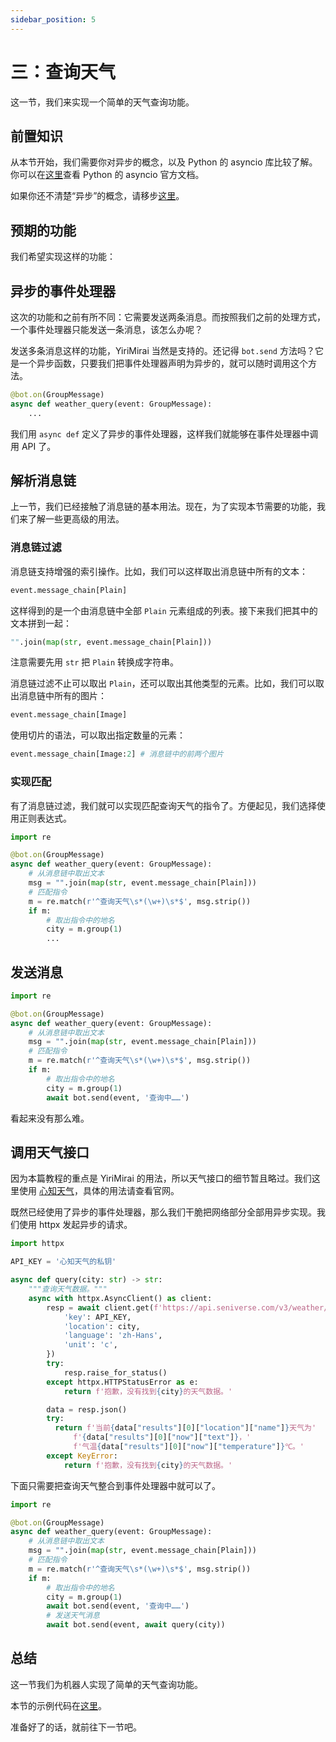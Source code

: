 ```yaml
---
sidebar_position: 5
---
```


# 三：查询天气

这一节，我们来实现一个简单的天气查询功能。

## 前置知识

从本节开始，我们需要你对异步的概念，以及 Python 的 asyncio 库比较了解。你可以在[这里](https://docs.python.org/zh-cn/3/library/asyncio.html)查看 Python 的 asyncio 官方文档。

如果你还不清楚“异步”的概念，请移步[这里](/docs/asyncio-tutorial)。

## 预期的功能

我们希望实现这样的功能：


<ChatBox>
  <ChatMessage name="忘忧北萱草" msg="查询天气 北京" />
  <ChatMessage name="Yiri" msg="查询中……" />
  <ChatMessage name="Yiri" msg="当前北京天气为多云，气温29℃。" />
</ChatBox>

## 异步的事件处理器

这次的功能和之前有所不同：它需要发送两条消息。而按照我们之前的处理方式，一个事件处理器只能发送一条消息，该怎么办呢？

发送多条消息这样的功能，YiriMirai 当然是支持的。还记得 `bot.send` 方法吗？它是一个异步函数，只要我们把事件处理器声明为异步的，就可以随时调用这个方法。

```python
@bot.on(GroupMessage)
async def weather_query(event: GroupMessage):
    ...
```

我们用 `async def` 定义了异步的事件处理器，这样我们就能够在事件处理器中调用 API 了。

## 解析消息链

上一节，我们已经接触了消息链的基本用法。现在，为了实现本节需要的功能，我们来了解一些更高级的用法。

### 消息链过滤

消息链支持增强的索引操作。比如，我们可以这样取出消息链中所有的文本：

```python
event.message_chain[Plain]
```

这样得到的是一个由消息链中全部 `Plain` 元素组成的列表。接下来我们把其中的文本拼到一起：

```python
"".join(map(str, event.message_chain[Plain]))
```

注意需要先用 `str` 把 `Plain` 转换成字符串。

消息链过滤不止可以取出 `Plain`，还可以取出其他类型的元素。比如，我们可以取出消息链中所有的图片：

```python
event.message_chain[Image]
```

使用切片的语法，可以取出指定数量的元素：

```python
event.message_chain[Image:2] # 消息链中的前两个图片
```

### 实现匹配

有了消息链过滤，我们就可以实现匹配查询天气的指令了。方便起见，我们选择使用正则表达式。

```python
import re

@bot.on(GroupMessage)
async def weather_query(event: GroupMessage):
    # 从消息链中取出文本
    msg = "".join(map(str, event.message_chain[Plain]))
    # 匹配指令
    m = re.match(r'^查询天气\s*(\w+)\s*$', msg.strip())
    if m:
        # 取出指令中的地名
        city = m.group(1)
        ...
```

## 发送消息

```python {12}
import re

@bot.on(GroupMessage)
async def weather_query(event: GroupMessage):
    # 从消息链中取出文本
    msg = "".join(map(str, event.message_chain[Plain]))
    # 匹配指令
    m = re.match(r'^查询天气\s*(\w+)\s*$', msg.strip())
    if m:
        # 取出指令中的地名
        city = m.group(1)
        await bot.send(event, '查询中……')
```

看起来没有那么难。

## 调用天气接口

因为本篇教程的重点是 YiriMirai 的用法，所以天气接口的细节暂且略过。我们这里使用 [心知天气](https://www.seniverse.com/)，具体的用法请查看官网。

既然已经使用了异步的事件处理器，那么我们干脆把网络部分全部用异步实现。我们使用 httpx 发起异步的请求。

```python
import httpx

API_KEY = '心知天气的私钥'

async def query(city: str) -> str:
    """查询天气数据。"""
    async with httpx.AsyncClient() as client:
        resp = await client.get(f'https://api.seniverse.com/v3/weather/now.json', params={
            'key': API_KEY,
            'location': city,
            'language': 'zh-Hans',
            'unit': 'c',
        })
        try:
            resp.raise_for_status()
        except httpx.HTTPStatusError as e:
            return f'抱歉，没有找到{city}的天气数据。'

        data = resp.json()
        try:
          return f'当前{data["results"][0]["location"]["name"]}天气为'
              f'{data["results"][0]["now"]["text"]}，'
              f'气温{data["results"][0]["now"]["temperature"]}℃。'
        except KeyError:
            return f'抱歉，没有找到{city}的天气数据。'
```

下面只需要把查询天气整合到事件处理器中就可以了。

```python
import re

@bot.on(GroupMessage)
async def weather_query(event: GroupMessage):
    # 从消息链中取出文本
    msg = "".join(map(str, event.message_chain[Plain]))
    # 匹配指令
    m = re.match(r'^查询天气\s*(\w+)\s*$', msg.strip())
    if m:
        # 取出指令中的地名
        city = m.group(1)
        await bot.send(event, '查询中……')
        # 发送天气消息
        await bot.send(event, await query(city))
```

## 总结

这一节我们为机器人实现了简单的天气查询功能。

本节的示例代码在[这里](/examples/03.md)。

准备好了的话，就前往下一节吧。